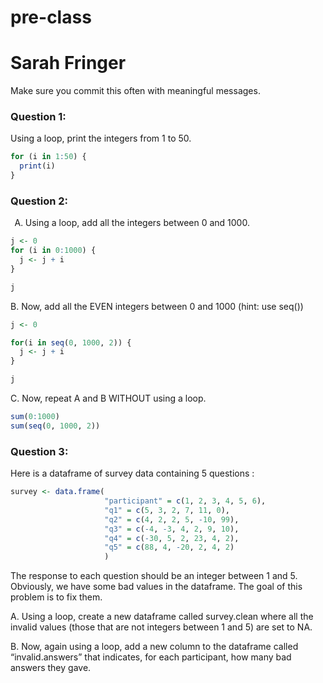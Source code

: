 # pre-class
# Sarah Fringer

Make sure you commit this often with meaningful messages. 




### Question 1:

Using a loop, print the integers from 1 to 50. 

```r
for (i in 1:50) {
  print(i)
}
```


### Question 2:

A.  Using a loop, add all the integers between 0 and 1000.

```r
j <- 0
for (i in 0:1000) {
  j <- j + i
}

j
```


B. Now, add all the EVEN integers between 0 and 1000 (hint: use seq())

```r
j <- 0

for(i in seq(0, 1000, 2)) {
  j <- j + i
}

j
```


C. Now, repeat A and B WITHOUT using a loop.

```r
sum(0:1000)
sum(seq(0, 1000, 2))
```


### Question 3:

Here is a dataframe of survey data containing 5 questions :

```r
survey <- data.frame(
                     "participant" = c(1, 2, 3, 4, 5, 6),
                     "q1" = c(5, 3, 2, 7, 11, 0),
                     "q2" = c(4, 2, 2, 5, -10, 99),
                     "q3" = c(-4, -3, 4, 2, 9, 10),
                     "q4" = c(-30, 5, 2, 23, 4, 2),
                     "q5" = c(88, 4, -20, 2, 4, 2)
                     )
```
The response to each question should be an integer between 1 and 5. Obviously, we have some bad values in the dataframe. The goal of this problem is to fix them.

A. Using a loop, create a new dataframe called survey.clean where all the invalid values (those that are not integers between 1 and 5) are set to NA.

B. Now, again using a loop, add a new column to the dataframe called “invalid.answers” that indicates, for each participant, how many bad answers they gave.
